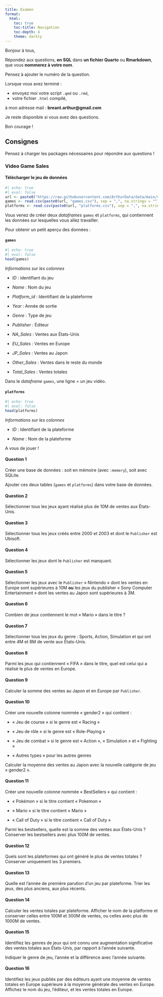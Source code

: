 ```yaml
---
title: Examen
format: 
  html:
    toc: true
    toc-title: Navigation
    toc-depth: 4
    theme: darkly
---
```


Bonjour à tous, 

Répondez aux questions, **en SQL** dans **un fichier Quarto** ou **Rmarkdown**, que vous **nommerez à votre nom**.

Pensez à ajouter le numéro de la question.

Lorsque vous avez terminé : 

- envoyez moi votre script `.qmd` ou `.rmd`, 
- votre fichier `.html` compilé,

à mon adresse mail : **breant.arthur@gmail.com**

Je reste disponible si vous avez des questions.

Bon courage !

## Consignes

Pensez à charger les packages nécessaires pour répondre aux questions !

### Video Game Sales

#### Télécharger le jeu de données

```r
#| echo: true
#| eval: false
url <- paste0("https://raw.githubusercontent.com/ArthurData/data/main/vgsales/")
games <- read.csv(paste0(url, "games.csv"), sep = ",", na.strings = "")
platforms <- read.csv(paste0(url, "platforms.csv"), sep = ",", na.strings = "")
```

Vous venez de créer deux _dataframes_ `games` et `platforms`, qui contiennent les données sur lesquelles vous allez travailler.

Pour obtenir un petit aperçu des données :

#### `games`

```r
#| echo: true
#| eval: false
head(games)
```

_Informations sur les colonnes_

- _ID_ : identifiant du jeu 

- _Name_ : Nom du jeu

- *Platform_id* : Identifiant de la plateforme

- _Year_ : Année de sortie

- _Genre_ : Type de jeu
 
- _Publisher_ : Éditeur

- *NA_Sales* : Ventes aux États-Unis
 
- *EU_Sales* : Ventes en Europe
 
- *JP_Sales* : Ventes au Japon

- *Other_Sales* : Ventes dans le reste du monde

- *Total_Sales* : Ventes totales

Dans le *dataframe* `games`, une ligne = un jeu vidéo.

#### `platforms`

```r
#| echo: true
#| eval: false
head(platforms)
```

_Informations sur les colonnes_

- _ID_ : Identifiant de la plateforme

- _Name_ : Nom de la plateforme

A vous de jouer !

#### Question 1

Créer une base de données : soit en mémoire (avec `:memory`), soit avec SQLite.

Ajouter ces deux tables (`games` et `platforms`) dans votre base de données.

#### Question 2

Sélectionner tous les jeux ayant réalisé plus de 10M de ventes aux États-Unis.

#### Question 3

Sélectionner tous les jeux créés entre 2000 et 2003 et dont le `Publisher` est Ubisoft.

#### Question 4

Sélectionner les jeux dont le `Publisher` est manquant.

#### Question 5

Sélectionner les jeux avec le `Publisher` « Nintendo » dont les ventes en Europe sont supérieures à 10M **ou** les jeux du publisher « Sony Computer Entertainment » dont les ventes au Japon sont supérieures à 3M.

#### Question 6

Combien de jeux contiennent le mot « Mario » dans le titre ?

#### Question 7

Sélectionner tous les jeux du genre : Sports, Action, Simulation et qui ont entre 4M et 8M de vente aux États-Unis.

#### Question 8

Parmi les jeux qui contiennent « FIFA » dans le titre, quel est celui qui a réalisé le plus de ventes en Europe.

#### Question 9

Calculer la somme des ventes au Japon et en Europe par `Publisher`.

#### Question 10

Créer une nouvelle colonne nommée « gender2 » qui contient :

- « Jeu de course » si le genre est « Racing »

- « Jeu de rôle » si le genre est « Role-Playing »

- « Jeu de combat » si le genre est « Action », « Simulation » et « Fighting »

- « Autres types » pour les autres genres

Calculer la moyenne des ventes au Japon avec la nouvelle catégorie de jeu « gender2 ».

#### Question 11

Créer une nouvelle colonne nommée « BestSellers » qui contient :

- « Pokémon » si le titre contient « Pokemon »

- « Mario » si le titre contient « Mario »

- « Call of Duty » si le titre contient « Call of Duty »

Parmi les bestsellers, quelle est la somme des ventes aux États-Unis ? Conserver les bestsellers avec plus 100M de ventes.

#### Question 12

Quels sont les plateformes qui ont généré le plus de ventes totales ? Conserver uniquement les 3 premiers.

#### Question 13

Quelle est l’année de première parution d’un jeu par plateforme. Trier les jeux, des plus anciens, aux plus récents.

#### Question 14

Calculer les ventes totales par plateforme. Afficher le nom de la platforme et conserver celles entre 100M et 300M de ventes, ou celles avec plus de 1000M de ventes.

#### Question 15

Identifiez les genres de jeux qui ont connu une augmentation significative des ventes totales aux États-Unis, par rapport à l'année suivante. 

Indiquer le genre de jeu, l'année et la différence avec l'année suivante. 

#### Question 16

Identifiez les jeux publiés par des éditeurs ayant une moyenne de ventes totales en Europe supérieure à la moyenne générale des ventes en Europe. Affichez le nom du jeu, l'éditeur, et les ventes totales en Europe.